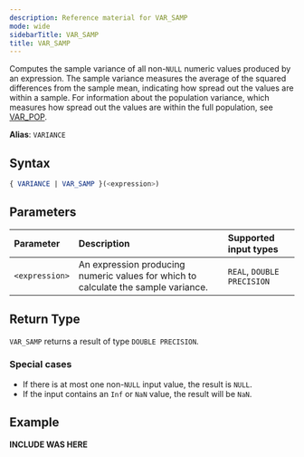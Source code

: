 ```yaml
---
description: Reference material for VAR_SAMP
mode: wide
sidebarTitle: VAR_SAMP
title: VAR_SAMP
---
```



Computes the sample variance of all non-`NULL` numeric values produced by an expression. The sample variance measures the average of the squared differences from the sample mean, indicating how spread out the values are within a sample.
For information about the population variance, which measures how spread out the values are within the full population, see [VAR_POP](/functions-reference/aggregation/variance-pop).

**Alias**: `VARIANCE`

## Syntax


```sql
{ VARIANCE | VAR_SAMP }(<expression>)
```
## Parameters 


| Parameter | Description               | Supported input types |
| :--------- | :----------------------------------- | :--------|
| `<expression>`  | An expression producing numeric values for which to calculate the sample variance. | `REAL`, `DOUBLE PRECISION` |

## Return Type
`VAR_SAMP` returns a result of type `DOUBLE PRECISION`. 


### Special cases
- If there is at most one non-`NULL` input value, the result is `NULL`.
- If the input contains an `Inf` or `NaN` value, the result will be `NaN`.

## Example


**INCLUDE WAS HERE**


